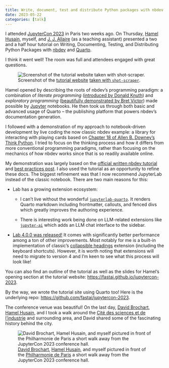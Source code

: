 ```yaml
---
title: Write, document, test and distribute Python packages with nbdev & Quarto
date: 2023-05-22
categories: [talk]
---
```


I attended [JupyterCon 2023](https://www.jupytercon.com/) in Paris two weeks ago. On Thursday, [Hamel Husain](https://hamel.dev/), myself, and [J. J. Allaire](https://www.linkedin.com/in/jjallaire) (as a teaching assistant) presented a two and a half hour tutorial on Writing, Documenting, Testing, and Distributing Python Packages with [nbdev](https://nbdev.fast.ai/) and [Quarto](https://quarto.org/).

I think it went well! The room was full and attendees engaged with great questions.

![Screenshot of the [tutorial website](https://fastai.github.io/jupytercon-2023/) [taken with `shot-scraper`](/tils/using-shot-scraper.ipynb).](images/jupytercon-2023-tutorial.png){.shadow-sm .border .preview-image fig-align="center"}

Hamel opened by describing the roots of nbdev's programming paradigm: a combination of *literate programming* ([introduced by Donald Knuth](https://en.wikipedia.org/wiki/Literate_programming)) and *exploratory programming* ([beautifully demonstrated by Bret Victor](https://www.youtube.com/watch?v=PUv66718DII)) made possible by [Jupyter](https://jupyter.org/) notebooks. He then took us through both basic and advanced usage of Quarto -- the publishing platform that powers nbdev's documentation generation.

I followed with a demonstration of my approach to notebook-driven development by live coding the now classic nbdev example: a library for interacting with playing cards based on [Chapter 18 of Allen B. Downey's Think Python](https://greenteapress.com/thinkpython2/html/thinkpython2019.html). I tried to focus on the thinking process and how it differs from more conventional programming paradigms, rather than focusing on the mechanics of how nbdev works since that is so readily available online.

My demonstration was largely based on the [official written nbdev tutorial](https://nbdev.fast.ai/tutorials/tutorial.html) and [best practices post](https://nbdev.fast.ai/tutorials/best_practices.html). I also used the tutorial as an opportunity to refine these docs. The biggest refinement was that I now recommend JupyterLab instead of the classic notebook. There are two main reasons for this:

-   Lab has a growing extension ecosystem:

    -   I can't live without the wonderful [`jupyterlab-quarto`](https://github.com/quarto-dev/quarto/tree/main/apps/jupyterlab). It renders Quarto markdown including frontmatter, callouts, and fenced divs which greatly improves the authoring experience.

    -   There is interesting work being done on LLM-related extensions like [`jupyter-ai`](https://github.com/jupyterlab/jupyter-ai) which adds an LLM chat interface to the sidebar.

-   [Lab 4.0.0 was released!](https://github.com/jupyterlab/jupyterlab/releases/tag/v4.0.0) It comes with significantly better performance among a ton of other improvements. Most notably for me is a built-in implementation of classic's [collapsible headings](https://jupyter-contrib-nbextensions.readthedocs.io/en/latest/nbextensions/collapsible_headings/readme.html) extension (including the keyboard shortcuts). However, it is worth noting that extensions will need to migrate to version 4 and I'm keen to see what this process will look like!

You can also find an outline of the tutorial as well as the slides for Hamel's opening section at the tutorial website: <https://fastai.github.io/jupytercon-2023>.

By the way, we wrote the tutorial site using Quarto too! Here is the underlying repo: <https://github.com/fastai/jupytercon-2023>.

The conference venue was beautiful! On the last day, [David Brochart](https://twitter.com/davidbrochart), [Hamel Husain](https://hamel.dev/), and I took a walk around the [Cité des sciences et de l'industrie](https://www.cite-sciences.fr/en/home) and surrounding area, and David shared some of the fascinating history behind the city.

![[David Brochart](https://twitter.com/davidbrochart), [Hamel Husain](https://hamel.dev/), and myself pictured in front of the [Philharmonie de Paris](https://philharmoniedeparis.fr/en) a short walk away from the JupyterCon 2023 conference hall.](images/david-hamel-wasim-jupytercon-2023.jpeg){fig-align="center"}